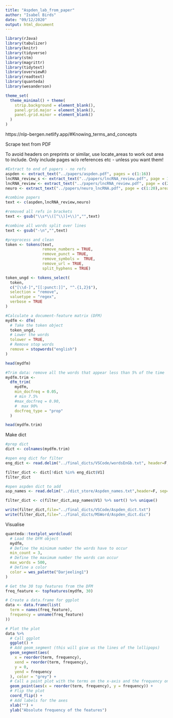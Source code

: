 ```yaml
---
title: "Aspden_lab_from_paper"
author: "Isabel Birds"
date: "09/12/2020"
output: html_document
---
```


```r
library(rJava)
library(tabulizer)
library(knitr)
library(tidyverse)
library(stm)
library(magrittr)
library(tidytext)
library(overviewR)
library(readtext)
library(quanteda)
library(wesanderson)

theme_set(
  theme_minimal() + theme(
    strip.background = element_blank(),
    panel.grid.major = element_blank(),
    panel.grid.minor = element_blank()
  )
)
```

https://nlp-bergen.netlify.app/#Knowing_terms_and_concepts 

Scrape text from PDF

To avoid headers on preprints or similar, use locate_areas to work out area to include.
Only include pages w/o references etc - unless you want them!

```r
#Extract to end of papers - no refs
aspden <- extract_text("../papers/aspden.pdf", pages = c(1:16))
lncRNA_review_s <- extract_text("../papers/lncRNA_review.pdf", page = 1, area = list(c(243.390,36.958,790.020,558.318 )))
lncRNA_review <- extract_text("../papers/lncRNA_review.pdf", page = c(2:12))
neuro <- extract_text("../papers/neuro_lncRNA.pdf", page = c(1:20),area=list(c(74,67,769,548)))

#combine papers
text <- c(aspden,lncRNA_review,neuro)

#removed all refs in brackets
text <- gsub("\\s*\\([^\\)]+\\)","",text)

#combine all words split over lines
text <- gsub("-\n","",text)

#preprocess and clean
token <- tokens(text, 
                remove_numbers = TRUE, 
                remove_punct = TRUE, 
                remove_symbols =  TRUE,
                remove_url = TRUE, 
                split_hyphens = TRUE)

token_ungd <- tokens_select(
  token,
  c("[\\d-]","[[:punct:]]", "^.{1,2}$"),
  selection = "remove",
  valuetype = "regex",
  verbose = TRUE
)

#Calculate a document-feature matrix (DFM)
mydfm <- dfm(
  # Take the token object
  token_ungd,
  # Lower the words
  tolower = TRUE,
  # Remove stop words
  remove = stopwords("english")
)

head(mydfm)

#Trim data: remove all the words that appear less than 5% of the time 
mydfm.trim <-
  dfm_trim(
    mydfm,
    min_docfreq = 0.05,
    # min 7.5%
    #max_docfreq = 0.90,
    #  max 90%
    docfreq_type = "prop"
  ) 

head(mydfm.trim)
```


Make dict 
```r

#prep dict
dict <- colnames(mydfm.trim)

#open eng dict for filter
eng_dict <- read.delim("../final_dicts/VSCode/wordsEnGb.txt", header=F, sep=c("\n"," ","\t",""))

filter_dict <- dict[!dict %in% eng_dict$V1]
filter_dict

#open aspden dict to add
asp_names <- read.delim("../dict_store/Aspden_names.txt",header=F, sep=c("\n"," ","\t",""))

filter_dict <- c(filter_dict,asp_names$V1) %>% sort() %>% unique()

write(filter_dict,file="../final_dicts/VSCode/Aspden_dict.txt")
write(filter_dict,file="../final_dicts/MSWord/Aspden_dict.dic")
```

Visualise

```r

quanteda::textplot_wordcloud(
  # Load the DFM object
  mydfm,
  # Define the minimum number the words have to occur
  min_count = 3,
  # Define the maximum number the words can occur
  max_words = 500,
  # Define a color
  color = wes_palette("Darjeeling1")
)

# Get the 30 top features from the DFM
freq_feature <- topfeatures(mydfm, 30)

# Create a data.frame for ggplot
data <- data.frame(list(
  term = names(freq_feature),
  frequency = unname(freq_feature)
))

# Plot the plot
data %>%
  # Call ggplot
  ggplot() +
  # Add geom_segment (this will give us the lines of the lollipops)
  geom_segment(aes(
    x = reorder(term, frequency),
    xend = reorder(term, frequency),
    y = 0,
    yend = frequency
  ), color = "grey") +
  # Call a point plot with the terms on the x-axis and the frequency on the y-axis
  geom_point(aes(x = reorder(term, frequency), y = frequency)) +
  # Flip the plot
  coord_flip() +
  # Add labels for the axes
  xlab("") +
  ylab("Absolute frequency of the features")
```